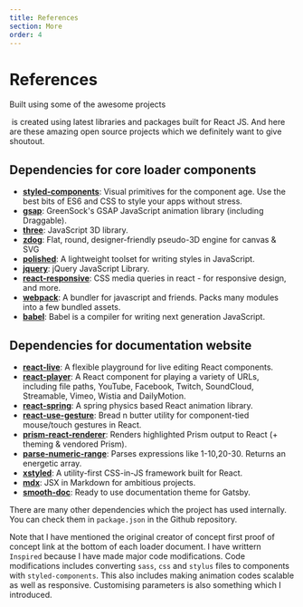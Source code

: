 ```yaml
---
title: References
section: More
order: 4
---
```


# References
Built using some of the awesome projects  

&zwnj;<AwesomeLoaders/> is created using latest libraries and packages built for React JS. And here are these amazing open source projects which we definitely want to give shoutout.  

## Dependencies for core loader components
- [**styled-components**](https://github.com/styled-components/styled-components): Visual primitives for the component age. Use the best bits of ES6 and CSS to style your apps without stress.
- [**gsap**](https://github.com/greensock/GSAP): GreenSock's GSAP JavaScript animation library (including Draggable).
- [**three**](https://github.com/mrdoob/three.js/): JavaScript 3D library.
- [**zdog**](https://github.com/metafizzy/zdog): Flat, round, designer-friendly pseudo-3D engine for canvas & SVG
- [**polished**](https://github.com/styled-components/polished): A lightweight toolset for writing styles in JavaScript.
- [**jquery**](https://github.com/jquery/jquery): jQuery JavaScript Library.
- [**react-responsive**](https://github.com/contra/react-responsive): CSS media queries in react - for responsive design, and more.
- [**webpack**](https://github.com/webpack/webpack): A bundler for javascript and friends. Packs many modules into a few bundled assets. 
- [**babel**](https://github.com/babel/babel): Babel is a compiler for writing next generation JavaScript.

## Dependencies for documentation website
- [**react-live**](https://github.com/FormidableLabs/react-live): A flexible playground for live editing React components.
- [**react-player**](https://github.com/cookpete/react-player): A React component for playing a variety of URLs, including file paths, YouTube, Facebook, Twitch, SoundCloud, Streamable, Vimeo, Wistia and DailyMotion.
- [**react-spring**](https://github.com/pmndrs/react-spring): A spring physics based React animation library.
- [**react-use-gesture**](https://github.com/pmndrs/react-use-gesture): Bread n butter utility for component-tied mouse/touch gestures in React.
- [**prism-react-renderer**](https://github.com/FormidableLabs/prism-react-renderer): Renders highlighted Prism output to React (+ theming & vendored Prism).
- [**parse-numeric-range**](https://github.com/euank/node-parse-numeric-range): Parses expressions like 1-10,20-30. Returns an energetic array.
- [**xstyled**](https://github.com/gregberge/xstyled): A utility-first CSS-in-JS framework built for React. 
- [**mdx**](https://github.com/mdx-js/mdx): JSX in Markdown for ambitious projects.
- [**smooth-doc**](https://github.com/gregberge/smooth-doc): Ready to use documentation theme for Gatsby.  

There are many other dependencies which the project has used internally. You can check them in `package.json` in the Github repository.  

Note that I have mentioned the original creator of concept first proof of concept link at the bottom of each loader document. I have writtern `Inspired` because I have made major code modifications. Code modifications includes converting `sass`, `css` and `stylus` files to components with `styled-components`. This also includes making animation codes scalable as well as responsive. Customising parameters is also something which I introduced.